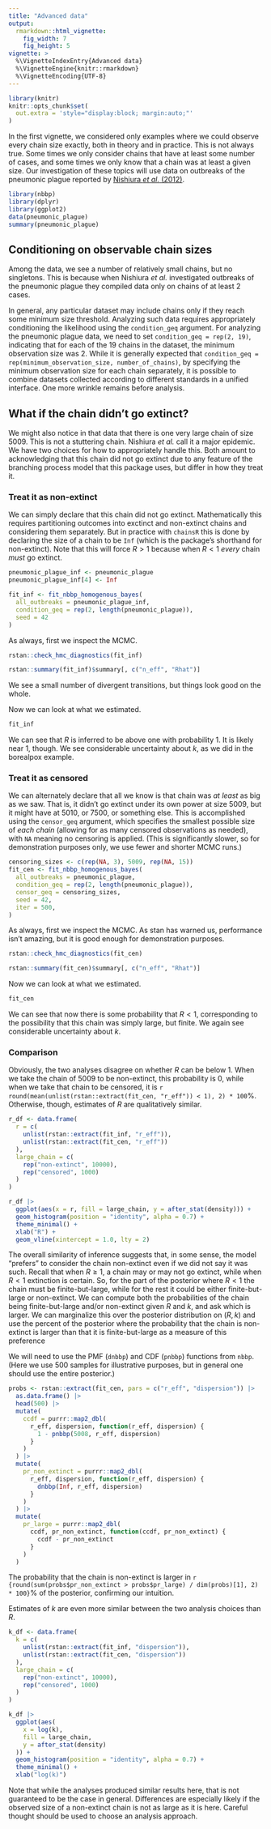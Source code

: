 ```yaml
---
title: "Advanced data"
output:
  rmarkdown::html_vignette:
    fig_width: 7
    fig_height: 5
vignette: >
  %\VignetteIndexEntry{Advanced data}
  %\VignetteEngine{knitr::rmarkdown}
  %\VignetteEncoding{UTF-8}
---
```


```r
library(knitr)
knitr::opts_chunk$set(
  out.extra = 'style="display:block; margin:auto;"'
)
```

In the first vignette, we considered only examples where we could observe every chain size exactly, both in theory and in practice.
This is not always true.
Some times we only consider chains that have at least some number of cases, and some times we only know that a chain was at least a given size.
Our investigation of these topics will use data on outbreaks of the pneumonic plague reported by [Nishiura _et al._ (2012)](https://doi.org/10.1016/j.jtbi.2011.10.039).

```r
library(nbbp)
library(dplyr)
library(ggplot2)
data(pneumonic_plague)
summary(pneumonic_plague)
```

## Conditioning on observable chain sizes

Among the data, we see a number of relatively small chains, but no singletons.
This is because when Nishiura _et al._ investigated outbreaks of the pneumonic plague they compiled data only on chains of at least 2 cases.

In general, any particular dataset may include chains only if they reach some minimum size threshold.
Analyzing such data requires appropriately conditioning the likelihood using the `condition_geq` argument.
For analyzing the pneumonic plague data, we need to set `condition_geq = rep(2, 19)`, indicating that for each of the 19 chains in the dataset, the minimum observation size was 2.
While it is generally expected that `condition_geq = rep(minimum_observation_size, number_of_chains)`, by specifying the minimum observation size for each chain separately, it is possible to combine datasets collected according to different standards in a unified interface.
One more wrinkle remains before analysis.

## What if the chain didn't go extinct?

We might also notice in that data that there is one very large chain of size 5009.
This is not a stuttering chain.
Nishiura _et al._ call it a major epidemic.
We have two choices for how to appropriately handle this.
Both amount to acknowledging that this chain did not go extinct due to any feature of the branching process model that this package uses, but differ in how they treat it.

### Treat it as non-extinct

We can simply declare that this chain did not go extinct.
Mathematically this requires partitioning outcomes into exctinct and non-extinct chains and considering them separately.
But in practice with `chainsR` this is done by declaring the size of a chain to be `Inf` (which is the package's shorthand for non-extinct).
Note that this will force $R > 1$ because when $R < 1$ _every_ chain _must_ go extinct.

```r
pneumonic_plague_inf <- pneumonic_plague
pneumonic_plague_inf[4] <- Inf

fit_inf <- fit_nbbp_homogenous_bayes(
  all_outbreaks = pneumonic_plague_inf,
  condition_geq = rep(2, length(pneumonic_plague)),
  seed = 42
)
```

As always, first we inspect the MCMC.

```r
rstan::check_hmc_diagnostics(fit_inf)

rstan::summary(fit_inf)$summary[, c("n_eff", "Rhat")]
```

We see a small number of divergent transitions, but things look good on the whole.

Now we can look at what we estimated.

```r
fit_inf
```

We can see that $R$ is inferred to be above one with probability 1.
It is likely near 1, though.
We see considerable uncertainty about $k$, as we did in the borealpox example.

### Treat it as censored

We can alternately declare that all we know is that chain was _at least_ as big as we saw.
That is, it didn't go extinct under its own power at size 5009, but it might have at 5010, or 7500, or something else.
This is accomplished using the `censor_geq` argument, which specifies the smallest possible size of _each chain_ (allowing for as many censored observations as needed), with `NA` meaning no censoring is applied.
(This is significantly slower, so for demonstration purposes only, we use fewer and shorter MCMC runs.)

```r
censoring_sizes <- c(rep(NA, 3), 5009, rep(NA, 15))
fit_cen <- fit_nbbp_homogenous_bayes(
  all_outbreaks = pneumonic_plague,
  condition_geq = rep(2, length(pneumonic_plague)),
  censor_geq = censoring_sizes,
  seed = 42,
  iter = 500,
)
```

As always, first we inspect the MCMC.
As stan has warned us, performance isn't amazing, but it is good enough for demonstration purposes.

```r
rstan::check_hmc_diagnostics(fit_cen)

rstan::summary(fit_cen)$summary[, c("n_eff", "Rhat")]
```

Now we can look at what we estimated.

```r
fit_cen
```

We can see that now there is some probability that $R < 1$, corresponding to the possibility that this chain was simply large, but finite.
We again see considerable uncertainty about $k$.

### Comparison
Obviously, the two analyses disagree on whether $R$ can be below 1.
When we take the chain of 5009 to be non-extinct, this probability is 0, while when we take that chain to be censored, it is `r round(mean(unlist(rstan::extract(fit_cen, "r_eff")) < 1), 2) * 100`%.
Otherwise, though, estimates of $R$ are qualitatively similar.

```r
r_df <- data.frame(
  r = c(
    unlist(rstan::extract(fit_inf, "r_eff")),
    unlist(rstan::extract(fit_cen, "r_eff"))
  ),
  large_chain = c(
    rep("non-extinct", 10000),
    rep("censored", 1000)
  )
)

r_df |>
  ggplot(aes(x = r, fill = large_chain, y = after_stat(density))) +
  geom_histogram(position = "identity", alpha = 0.7) +
  theme_minimal() +
  xlab("R") +
  geom_vline(xintercept = 1.0, lty = 2)
```

The overall similarity of inference suggests that, in some sense, the model "prefers" to consider the chain non-extinct even if we did not say it was such.
Recall that when $R \geq 1$, a chain may or may not go extinct, while when $R < 1$ extinction is certain.
So, for the part of the posterior where $R < 1$ the chain must be finite-but-large, while for the rest it could be either finite-but-large or non-extinct.
We can compute both the probabilities of the chain being finite-but-large and/or non-extinct given $R$ and $k$, and ask which is larger.
We can marginalize this over the posterior distribution on $(R,k)$ and use the percent of the posterior where the probability that the chain is non-extinct is larger than that it is finite-but-large as a measure of this preference

We will need to use the PMF (`dnbbp`) and CDF (`pnbbp`) functions from `nbbp`.
(Here we use 500 samples for illustrative purposes, but in general one should use the entire posterior.)
```r
probs <- rstan::extract(fit_cen, pars = c("r_eff", "dispersion")) |>
  as.data.frame() |>
  head(500) |>
  mutate(
    ccdf = purrr::map2_dbl(
      r_eff, dispersion, function(r_eff, dispersion) {
        1 - pnbbp(5008, r_eff, dispersion)
      }
    )
  ) |>
  mutate(
    pr_non_extinct = purrr::map2_dbl(
      r_eff, dispersion, function(r_eff, dispersion) {
        dnbbp(Inf, r_eff, dispersion)
      }
    )
  ) |>
  mutate(
    pr_large = purrr::map2_dbl(
      ccdf, pr_non_extinct, function(ccdf, pr_non_extinct) {
        ccdf - pr_non_extinct
      }
    )
  )
```
The probability that the chain is non-extinct is larger in `r {round(sum(probs$pr_non_extinct > probs$pr_large) / dim(probs)[1], 2) * 100}`% of the posterior, confirming our intuition.

Estimates of $k$ are even more similar between the two analysis choices than $R$.
```r
k_df <- data.frame(
  k = c(
    unlist(rstan::extract(fit_inf, "dispersion")),
    unlist(rstan::extract(fit_cen, "dispersion"))
  ),
  large_chain = c(
    rep("non-extinct", 10000),
    rep("censored", 1000)
  )
)

k_df |>
  ggplot(aes(
    x = log(k),
    fill = large_chain,
    y = after_stat(density)
  )) +
  geom_histogram(position = "identity", alpha = 0.7) +
  theme_minimal() +
  xlab("log(k)")
```

Note that while the analyses produced similar results here, that is not guaranteed to be the case in general.
Differences are especially likely if the observed size of a non-extinct chain is not as large as it is here.
Careful thought should be used to choose an analysis approach.
